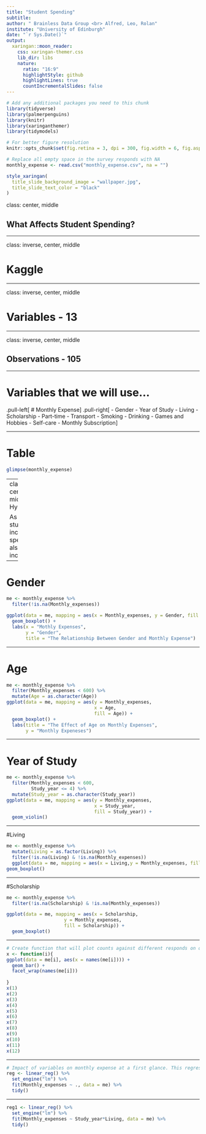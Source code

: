 ```yaml
---
title: "Student Spending"
subtitle: 
author: " Brainless Data Group <br> Alfred, Leo, Rolan"
institute: "University of Edinburgh"
date: "`r Sys.Date()`"
output:
  xaringan::moon_reader:
    css: xaringan-themer.css
    lib_dir: libs
    nature:
      ratio: "16:9"
      highlightStyle: github
      highlightLines: true
      countIncrementalSlides: false
---
```


```r
# Add any additional packages you need to this chunk
library(tidyverse)
library(palmerpenguins)
library(knitr)
library(xaringanthemer)
library(tidymodels)
```

```r
# For better figure resolution
knitr::opts_chunk$set(fig.retina = 3, dpi = 300, fig.width = 6, fig.asp = 0.618, out.width = "80%")
```

```r
# Replace all empty space in the survey responds with NA
monthly_expense <- read.csv("monthly_expense.csv", na = "")
```

```r
style_xaringan(
  title_slide_background_image = "wallpaper.jpg",
  title_slide_text_color = "black"
)
```

class: center, middle

## What Affects Student Spending?

---

class: inverse, center, middle

# Kaggle

---

class: inverse, center, middle

# Variables - 13

---

class: inverse, center, middle

## Observations - 105

---

# Variables that we will use...

.pull-left[
# Monthly Expense
]
.pull-right[
- Gender
- Year of Study
- Living
- Scholarship
- Part-time
- Transport
- Smoking
- Drinking
- Games and Hobbies
- Self-care
- Monthly Subscription
]

---

# Table

```r
glimpse(monthly_expense)

```

---
class: center, middle
# Hypothesis

 As year of study increases, spending also increases.

---

# Gender

```r
me <- monthly_expense %>%
  filter(!is.na(Monthly_expenses))

ggplot(data = me, mapping = aes(x = Monthly_expenses, y = Gender, fill = Gender)) +
  geom_boxplot() +
  labs(x = "Mothly Expenses",
       y = "Gender", 
       title = "The Relationship Between Gender and Monthly Expense")
```

---

# Age

```r
me <- monthly_expense %>%
  filter(Monthly_expenses < 600) %>%
  mutate(Age = as.character(Age))
ggplot(data = me, mapping = aes(y = Monthly_expenses, 
                                x = Age,
                                fill = Age)) + 
  geom_boxplot() +
  labs(title = "The Effect of Age on Monthly Expenses",
       y = "Monthly Expeneses")
```

---

# Year of Study

``` r
me <- monthly_expense %>%
  filter(Monthly_expenses < 600,
         Study_year <= 4) %>%
  mutate(Study_year = as.character(Study_year))
ggplot(data = me, mapping = aes(y = Monthly_expenses,
                                x = Study_year,
                                fill = Study_year)) +
  geom_violin()
```

---

#Living

```r
me <- monthly_expense %>%
  mutate(Living = as.factor(Living)) %>%
  filter(!is.na(Living) & !is.na(Monthly_expenses))
  ggplot(data = me, mapping = aes(x = Living,y = Monthly_expenses, fill = Living)) +
geom_boxplot()

```

---

#Scholarship

```r
me <- monthly_expense %>%
  filter(!is.na(Scholarship) & !is.na(Monthly_expenses))

ggplot(data = me, mapping = aes(x = Scholarship, 
                     y = Monthly_expenses, 
                     fill = Scholarship)) +
  geom_boxplot()
```

---

```r
# Create function that will plot counts against different responds on one variable
x <- function(i){
ggplot(data = me[i], aes(x = names(me[i]))) +
  geom_bar() +
  facet_wrap(names(me[i]))
  
}
x(1)
x(2)
x(3)
x(4)
x(5)
x(6)
x(7)
x(8)
x(9)
x(10)
x(11)
x(12)
```

---

```r
# Impact of variables on monthly expense at a first glance. This regression model does not consider the relation between predictors.
reg <- linear_reg() %>%
  set_engine("lm") %>%
  fit(Monthly_expenses ~ ., data = me) %>%
  tidy()
```

---

```r
reg1 <- linear_reg() %>%
  set_engine("lm") %>%
  fit(Monthly_expenses ~ Study_year*Living, data = me) %>%
  tidy()

```
